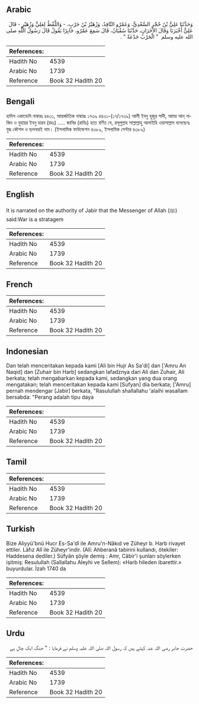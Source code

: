 ## Arabic


<div dir="rtl" lang="ar" style={{fontSize:'larger',backgroundColor:'#f8f9fa',padding:20}}>
وَحَدَّثَنَا عَلِيُّ بْنُ حُجْرٍ السَّعْدِيُّ، وَعَمْرٌو النَّاقِدُ، وَزُهَيْرُ بْنُ حَرْبٍ، - وَاللَّفْظُ لِعَلِيٍّ وَزُهَيْرٍ - قَالَ عَلِيٌّ أَخْبَرَنَا وَقَالَ الآخَرَانِ، حَدَّثَنَا سُفْيَانُ، قَالَ سَمِعَ عَمْرٌو، جَابِرًا يَقُولُ قَالَ رَسُولُ اللَّهِ صلى الله عليه وسلم ‏ "‏ الْحَرْبُ خَدْعَةٌ ‏"‏ ‏.‏
</div>
<div style={{backgroundColor:'#f8f9fa',padding:20, marginBottom: 10}}><table> <thead> <tr> <th>References:</th> <th></th> </tr> </thead> <tbody><tr><td>Hadith No</td><td>4539</td></tr><tr><td>Arabic No</td><td>1739</td></tr><tr><td>Reference</td><td>Book 32 Hadith 20</td></tr></tbody></table></div>

## Bengali


<div dir="ltr" lang="bn" style={{fontSize:'larger',backgroundColor:'#f8f9fa',padding:20}}>
হাদিস একাডেমি নাম্বারঃ ৪৪৩১, আন্তর্জাতিক নাম্বারঃ ১৭৩৯ ৪৪৩১-(১৭/১৭৩৯) আলী ইবনু হুজুর সাদী, আমর আন্‌ নাকিদ ও যুহায়র ইবনু হারব (রহঃ) ..... জাবির (রাযিঃ) হতে বর্ণিত যে, রসূলুল্লাহ সাল্লাল্লাহু আলাইহি ওয়াসাল্লাম বলেছেনঃ যুদ্ধ কৌশল ও ছলনারই নাম। (ইসলামিক ফাউন্ডেশন ৪৩৮৯, ইসলামিক সেন্টার ৪৩৮৯)
</div>
<div style={{backgroundColor:'#f8f9fa',padding:20, marginBottom: 10}}><table> <thead> <tr> <th>References:</th> <th></th> </tr> </thead> <tbody><tr><td>Hadith No</td><td>4539</td></tr><tr><td>Arabic No</td><td>1739</td></tr><tr><td>Reference</td><td>Book 32 Hadith 20</td></tr></tbody></table></div>

## English


<div dir="ltr" lang="en" style={{fontSize:'larger',backgroundColor:'#f8f9fa',padding:20}}>
It is narrated on the authority of Jabir that the Messenger of Allah (ﷺ) said:War is a stratagem
</div>
<div style={{backgroundColor:'#f8f9fa',padding:20, marginBottom: 10}}><table> <thead> <tr> <th>References:</th> <th></th> </tr> </thead> <tbody><tr><td>Hadith No</td><td>4539</td></tr><tr><td>Arabic No</td><td>1739</td></tr><tr><td>Reference</td><td>Book 32 Hadith 20</td></tr></tbody></table></div>

## French


<div dir="ltr" lang="fr" style={{fontSize:'larger',backgroundColor:'#f8f9fa',padding:20}}>

</div>
<div style={{backgroundColor:'#f8f9fa',padding:20, marginBottom: 10}}><table> <thead> <tr> <th>References:</th> <th></th> </tr> </thead> <tbody><tr><td>Hadith No</td><td>4539</td></tr><tr><td>Arabic No</td><td>1739</td></tr><tr><td>Reference</td><td>Book 32 Hadith 20</td></tr></tbody></table></div>

## Indonesian


<div dir="ltr" lang="id" style={{fontSize:'larger',backgroundColor:'#f8f9fa',padding:20}}>
Dan telah menceritakan kepada kami [Ali bin Hujr As Sa'di] dan ['Amru An Naqid] dan [Zuhair bin Harb] sedangkan lafadznya dari Ali dan Zuhair, Ali berkata; telah mengabarkan kepada kami, sedangkan yang dua orang mengatakan; telah menceritakan kepada kami [Sufyan] dia berkata; ['Amru] pernah mendengar [Jabir] berkata, "Rasulullah shallallahu 'alaihi wasallam bersabda: "Perang adalah tipu daya
</div>
<div style={{backgroundColor:'#f8f9fa',padding:20, marginBottom: 10}}><table> <thead> <tr> <th>References:</th> <th></th> </tr> </thead> <tbody><tr><td>Hadith No</td><td>4539</td></tr><tr><td>Arabic No</td><td>1739</td></tr><tr><td>Reference</td><td>Book 32 Hadith 20</td></tr></tbody></table></div>

## Tamil


<div dir="ltr" lang="ta" style={{fontSize:'larger',backgroundColor:'#f8f9fa',padding:20}}>

</div>
<div style={{backgroundColor:'#f8f9fa',padding:20, marginBottom: 10}}><table> <thead> <tr> <th>References:</th> <th></th> </tr> </thead> <tbody><tr><td>Hadith No</td><td>4539</td></tr><tr><td>Arabic No</td><td>1739</td></tr><tr><td>Reference</td><td>Book 32 Hadith 20</td></tr></tbody></table></div>

## Turkish


<div dir="ltr" lang="tr" style={{fontSize:'larger',backgroundColor:'#f8f9fa',padding:20}}>
Bize Aliyyü'bnü Hucr Es-Sa'dî ile Amru'n-Nâkıd ve Züheyr b. Harb rivayet ettiler. Lâfız Alî ile Züheyr'indir. (Alî: Ahberanâ tabirini kullandı, ötekiler: Haddesena dediler.) Süfyân şöyle demiş : Amr, Câbir'i şunları söylerken işitmiş: Resulullah (Sallallahu Aleyhi ve Sellem): «Harb hileden ibarettir.» buyurdular. İzah 1740 da
</div>
<div style={{backgroundColor:'#f8f9fa',padding:20, marginBottom: 10}}><table> <thead> <tr> <th>References:</th> <th></th> </tr> </thead> <tbody><tr><td>Hadith No</td><td>4539</td></tr><tr><td>Arabic No</td><td>1739</td></tr><tr><td>Reference</td><td>Book 32 Hadith 20</td></tr></tbody></table></div>

## Urdu


<div dir="rtl" lang="ur" style={{fontSize:'larger',backgroundColor:'#f8f9fa',padding:20}}>
حضرت جابر رضی اللہ عنہ کہتے ہیں کہ رسول اللہ صلی اللہ علیہ وسلم نے فرمایا : " جنگ ایک چال ہے
</div>
<div style={{backgroundColor:'#f8f9fa',padding:20, marginBottom: 10}}><table> <thead> <tr> <th>References:</th> <th></th> </tr> </thead> <tbody><tr><td>Hadith No</td><td>4539</td></tr><tr><td>Arabic No</td><td>1739</td></tr><tr><td>Reference</td><td>Book 32 Hadith 20</td></tr></tbody></table></div>